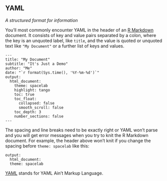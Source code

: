 ## YAML

<dfn>A structured format for information</dfn>

You'll most commonly encounter YAML in the header of an [R Markdown](r.html#r-markdown.html) document. It consists of key and value pairs separated by a colon, where the key is an unquoted label, like `title`, and the value is quoted or unquoted text like `"My Document"` or a further list of keys and values.

```
---
title: "My Document"
subtitle: "It's Just a Demo"
author: "Me"
date: "`r format(Sys.time(), '%Y-%m-%d')`"
output:
  html_document:
    theme: spacelab
    highlight: tango
    toc: true
    toc_float:
      collapsed: false
      smooth_scroll: false
    toc_depth: 3
    number_sections: false
---
```

The spacing and line breaks need to be exactly right or YAML won't parse and you will get error messages when you try to knit the R Markdown document. For example, the header above won't knit if you change the spacing before `theme: spacelab` like this:

```
output: 
  html_document:
  theme: spacelab
```

[YAML](https://yaml.org/){target="_blank"} stands for YAML Ain't Markup Language.
